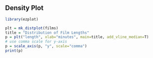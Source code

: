 ## Density Plot

```r
library(ezplot)
```

```r
plt = mk_distplot(films)
title = "Distribution of Film Lengths"
p = plt("length", xlab="minutes", main=title, add_vline_median=T)
# use comma scale for y-axis
p = scale_axis(p, "y", scale="comma")
print(p)
```

